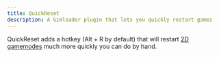 ```yaml
---
title: QuickReset
description: A Gimloader plugin that lets you quickly restart games
---
```



QuickReset adds a hotkey (Alt + R by default) that will restart [2D gamemodes](https://gimkit.wiki/wiki/Gamemodes#2D_Gamemodes) much more quickly you can do by hand.

<ButtonInstall client:only="svelte" name="QuickReset" url="https://raw.githubusercontent.com/TheLazySquid/Gimloader/main/plugins/QuickReset.js" />